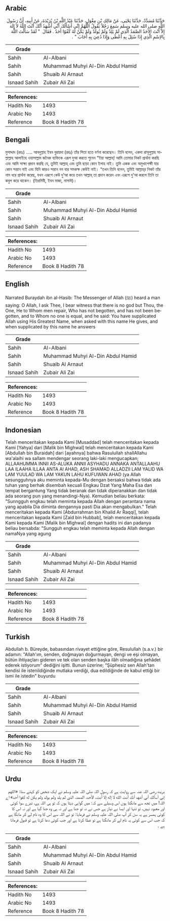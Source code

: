 ## Arabic


<div dir="rtl" lang="ar" style={{fontSize:'larger',backgroundColor:'#f8f9fa',padding:20}}>
حَدَّثَنَا مُسَدَّدٌ، حَدَّثَنَا يَحْيَى، عَنْ مَالِكِ بْنِ مِغْوَلٍ، حَدَّثَنَا عَبْدُ اللَّهِ بْنُ بُرَيْدَةَ، عَنْ أَبِيهِ، أَنَّ رَسُولَ اللَّهِ صلى الله عليه وسلم سَمِعَ رَجُلاً يَقُولُ اللَّهُمَّ إِنِّي أَسْأَلُكَ أَنِّي أَشْهَدُ أَنَّكَ أَنْتَ اللَّهُ لاَ إِلَهَ إِلاَّ أَنْتَ الأَحَدُ الصَّمَدُ الَّذِي لَمْ يَلِدْ وَلَمْ يُولَدْ وَلَمْ يَكُنْ لَهُ كُفُوًا أَحَدٌ ‏.‏ فَقَالَ ‏ "‏ لَقَدْ سَأَلْتَ اللَّهَ بِالاِسْمِ الَّذِي إِذَا سُئِلَ بِهِ أَعْطَى وَإِذَا دُعِيَ بِهِ أَجَابَ ‏"‏ ‏.‏
</div>
<div style={{backgroundColor:'#f8f9fa',padding:20, marginBottom: 10}}><table> <thead> <tr> <th>Grade</th> <th></th> </tr> </thead> <tbody> <tr><td>Sahih</td><td>Al-Albani</td></tr><tr><td>Sahih</td><td>Muhammad Muhyi Al-Din Abdul Hamid</td></tr><tr><td>Sahih</td><td>Shuaib Al Arnaut</td></tr><tr><td>Isnaad Sahih</td><td>Zubair Ali Zai</td></tr></tbody></table><table> <thead> <tr> <th>References:</th> <th></th> </tr> </thead> <tbody><tr><td>Hadith No</td><td>1493</td></tr><tr><td>Arabic No</td><td>1493</td></tr><tr><td>Reference</td><td>Book 8 Hadith 78</td></tr></tbody></table></div>

## Bengali


<div dir="ltr" lang="bn" style={{fontSize:'larger',backgroundColor:'#f8f9fa',padding:20}}>
মুসাদ্দাদ (রহঃ) ..... আবদুল্লাহ ইবন বুরায়দা (রহঃ) তাঁর পিতা হতে বর্ণনা করেছেন। তিনি বলেন, একদা রাসূলুল্লাহ সাল্লাল্লাহ আলাইহে ওয়াসাল্লাম জনৈক ব্যক্তিকে এরূপ দুআ করতে শুনেন “ইয়া আল্লাহ্‌! আমি তোমার নিকট প্রার্থনা করছি এবং আমি সাক্ষ্য প্রদান করছি যে, তুমিই আল্লাহ্‌ এবং তুমি ছাড়া কোন ইলাহ নাই। তুমি একক এবং অমুখাপেক্ষী যার কোন সন্তান নাই এবং যিনি কারও সন্তান নন যার সমকক্ষ কেউই নাই। “তখন তিনি বলেন, তুমিই আল্লাহ্‌র নিকট তাঁর নাম ধরে প্রার্থনা করেছ, যখন এরূপে কেউ দু’আ করে তখন আল্লাহ্‌ তা প্রদান করেন এবং এরূপে দু’আ করলে তিনি তা কবুল করে থাকেন। (তিরমিযী, ইবন মাজা, নাসাঈ)।
</div>
<div style={{backgroundColor:'#f8f9fa',padding:20, marginBottom: 10}}><table> <thead> <tr> <th>Grade</th> <th></th> </tr> </thead> <tbody> <tr><td>Sahih</td><td>Al-Albani</td></tr><tr><td>Sahih</td><td>Muhammad Muhyi Al-Din Abdul Hamid</td></tr><tr><td>Sahih</td><td>Shuaib Al Arnaut</td></tr><tr><td>Isnaad Sahih</td><td>Zubair Ali Zai</td></tr></tbody></table><table> <thead> <tr> <th>References:</th> <th></th> </tr> </thead> <tbody><tr><td>Hadith No</td><td>1493</td></tr><tr><td>Arabic No</td><td>1493</td></tr><tr><td>Reference</td><td>Book 8 Hadith 78</td></tr></tbody></table></div>

## English


<div dir="ltr" lang="en" style={{fontSize:'larger',backgroundColor:'#f8f9fa',padding:20}}>
Narrated Buraydah ibn al-Hasib: The Messenger of Allah (ﷺ) heard a man saying: O Allah, I ask Thee, I bear witness that there is no god but Thou, the One, He to Whom men repair, Who has not begotten, and has not been begotten, and to Whom no one is equal, and he said: You have supplicated Allah using His Greatest Name, when asked with this name He gives, and when supplicated by this name he answers
</div>
<div style={{backgroundColor:'#f8f9fa',padding:20, marginBottom: 10}}><table> <thead> <tr> <th>Grade</th> <th></th> </tr> </thead> <tbody> <tr><td>Sahih</td><td>Al-Albani</td></tr><tr><td>Sahih</td><td>Muhammad Muhyi Al-Din Abdul Hamid</td></tr><tr><td>Sahih</td><td>Shuaib Al Arnaut</td></tr><tr><td>Isnaad Sahih</td><td>Zubair Ali Zai</td></tr></tbody></table><table> <thead> <tr> <th>References:</th> <th></th> </tr> </thead> <tbody><tr><td>Hadith No</td><td>1493</td></tr><tr><td>Arabic No</td><td>1493</td></tr><tr><td>Reference</td><td>Book 8 Hadith 78</td></tr></tbody></table></div>

## Indonesian


<div dir="ltr" lang="id" style={{fontSize:'larger',backgroundColor:'#f8f9fa',padding:20}}>
Telah menceritakan kepada Kami [Musaddad] telah menceritakan kepada Kami [Yahya] dari [Malik bin Mighwal] telah menceritakan kepada Kami [Abdullah bin Buraidah] dari [ayahnya] bahwa Rasulullah shallAllahu wa'alaihi wa sallam mendengar seorang laki-laki mengucapkan; ALLAAHUMMA INNII AS-ALUKA ANNII ASYHADU ANNAKA ANTALLAAHU LAA ILAAHA ILLAA ANTA Al AHAD, ASH SHAMAD ALLADZII LAM YALID WA LAM YUULAD WA LAM YAKUN LAHU KUFUWAN AHAD (ya Allah sesungguhnya aku meminta kepada-Mu dengan bersaksi bahwa tidak ada tuhan yang berhak disembah kecuali Engkau Dzat Yang Maha Esa dan tempat bergantung Yang tidak beranak dan tidak diperanakkan dan tidak ada seorang pun yang menandingi-Nya). Kemudian beliau berkata: "Sunngguh engkau telah meminta kepada Allah dengan perantara nama yang apabila Dia diminta dengannya pasti Dia akan mengabulkan." Telah menceritakan kepada Kami [Abdurrahman bin Khalid Ar Raqqi], telah menceritakan kepada Kami [Zaid bin Hubbab], telah menceritakan kepada Kami kepada Kami [Malik bin Mighwal] dengan hadits ini dan padanya beliau bersabda: "Sungguh engkau telah meminta kepada Allah dengan namaNya yang agung
</div>
<div style={{backgroundColor:'#f8f9fa',padding:20, marginBottom: 10}}><table> <thead> <tr> <th>Grade</th> <th></th> </tr> </thead> <tbody> <tr><td>Sahih</td><td>Al-Albani</td></tr><tr><td>Sahih</td><td>Muhammad Muhyi Al-Din Abdul Hamid</td></tr><tr><td>Sahih</td><td>Shuaib Al Arnaut</td></tr><tr><td>Isnaad Sahih</td><td>Zubair Ali Zai</td></tr></tbody></table><table> <thead> <tr> <th>References:</th> <th></th> </tr> </thead> <tbody><tr><td>Hadith No</td><td>1493</td></tr><tr><td>Arabic No</td><td>1493</td></tr><tr><td>Reference</td><td>Book 8 Hadith 78</td></tr></tbody></table></div>

## Turkish


<div dir="ltr" lang="tr" style={{fontSize:'larger',backgroundColor:'#f8f9fa',padding:20}}>
Abdullah b. Büreyde, babasından rivayet ettiğine göre, Resulullah (s.a.v.) bir adamın: "Allah'ım, senden, doğmayan doğurmayan, dengi ve eşi olmayan, bütün ihtiyaçları gideren ve tek olan senden başka ilâh olmadığına şehâdet ederek istiyorum" dediğini işitti. Bunun üzerine; “Şüphesiz sen Allah'tan kendisi ile istenildiğinde mutlaka verdiği, dua edildiğinde de kabul ettiği bir ismi ile istedin" buyurdu
</div>
<div style={{backgroundColor:'#f8f9fa',padding:20, marginBottom: 10}}><table> <thead> <tr> <th>Grade</th> <th></th> </tr> </thead> <tbody> <tr><td>Sahih</td><td>Al-Albani</td></tr><tr><td>Sahih</td><td>Muhammad Muhyi Al-Din Abdul Hamid</td></tr><tr><td>Sahih</td><td>Shuaib Al Arnaut</td></tr><tr><td>Isnaad Sahih</td><td>Zubair Ali Zai</td></tr></tbody></table><table> <thead> <tr> <th>References:</th> <th></th> </tr> </thead> <tbody><tr><td>Hadith No</td><td>1493</td></tr><tr><td>Arabic No</td><td>1493</td></tr><tr><td>Reference</td><td>Book 8 Hadith 78</td></tr></tbody></table></div>

## Urdu


<div dir="rtl" lang="ur" style={{fontSize:'larger',backgroundColor:'#f8f9fa',padding:20}}>
بریدہ رضی اللہ عنہ سے روایت ہے کہ رسول اللہ صلی اللہ علیہ وسلم نے ایک شخص کو کہتے سنا: «اللهم إني أسألك أني أشهد أنك أنت الله لا إله إلا أنت، الأحد، الصمد، الذي لم يلد ولم يولد ولم يكن له كفوا أحد» اے اللہ! میں تجھ سے مانگتا ہوں اس وسیلے سے کہ: میں گواہی دیتا ہوں کہ تو ہی اللہ ہے، تیرے سوا کوئی اور معبود نہیں، تو تنہا اور ایسا بے نیاز ہے جس نے نہ تو جنا ہے اور نہ ہی وہ جنا گیا ہے اور نہ اس کا کوئی ہمسر ہے یہ سن کر آپ صلی اللہ علیہ وسلم نے فرمایا: تو نے اللہ سے اس کا وہ نام لے کر مانگا ہے کہ جب اس سے کوئی یہ نام لے کر مانگتا ہے تو عطا کرتا ہے اور جب کوئی دعا کرتا ہے تو قبول فرماتا ہے ۔
</div>
<div style={{backgroundColor:'#f8f9fa',padding:20, marginBottom: 10}}><table> <thead> <tr> <th>Grade</th> <th></th> </tr> </thead> <tbody> <tr><td>Sahih</td><td>Al-Albani</td></tr><tr><td>Sahih</td><td>Muhammad Muhyi Al-Din Abdul Hamid</td></tr><tr><td>Sahih</td><td>Shuaib Al Arnaut</td></tr><tr><td>Isnaad Sahih</td><td>Zubair Ali Zai</td></tr></tbody></table><table> <thead> <tr> <th>References:</th> <th></th> </tr> </thead> <tbody><tr><td>Hadith No</td><td>1493</td></tr><tr><td>Arabic No</td><td>1493</td></tr><tr><td>Reference</td><td>Book 8 Hadith 78</td></tr></tbody></table></div>